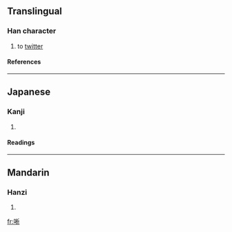 ==Translingual==
===Han character===
{{Han char|rn=30|rad=口|as=08|sn=11|four=|canj=口木竹中 (RDHL)}}
# to [[twitter]]
====References====
{{Han ref|kx=0194.110|dkj=03782|dj=0414.170|hdz=10637.100|uh=553D|ud=21821}}
----
==Japanese==

===Kanji===
{{ja-kanji|grade=|rs=口08}}
# {{defn|Japanese}} 
====Readings====
{{ja-readings|on=[[せき]] (seki), [[しゃく]] (shaku)|kun=}}
----
==Mandarin==
===Hanzi===
{{cmn-hanzi|pin=[[xī]] (xi1), [[zhāo]] (zhao1)|wg=hsi<sup>1</sup>, chao<sup>1</sup>}}
# {{defn|Mandarin}}

[[fr:唽]]